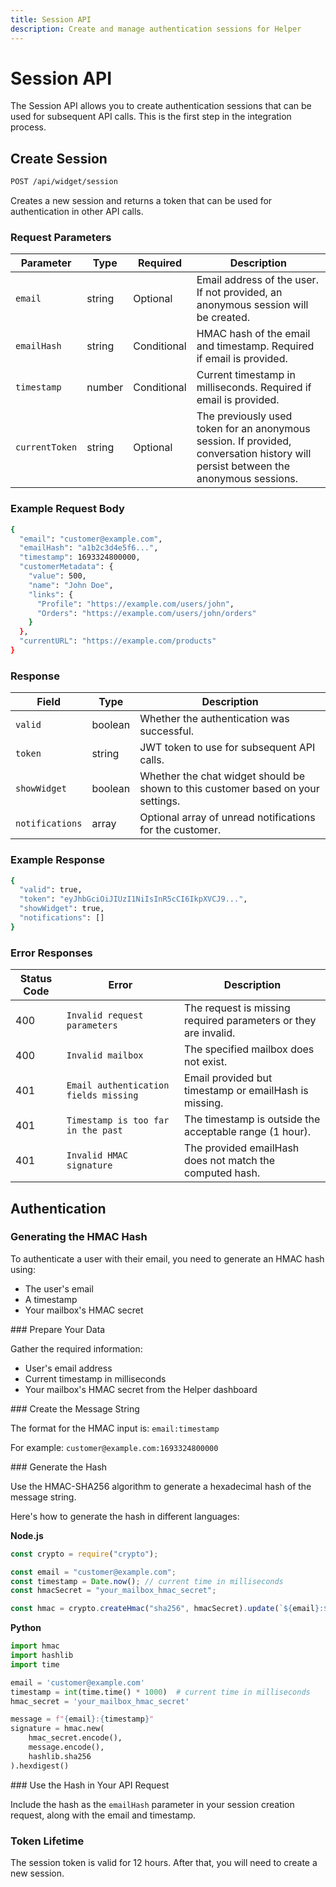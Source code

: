 ```yaml
---
title: Session API
description: Create and manage authentication sessions for Helper
---
```



# Session API

The Session API allows you to create authentication sessions that can be used for subsequent API calls. This is the first step in the integration process.

## Create Session

```sh title="terminal"
POST /api/widget/session
```

Creates a new session and returns a token that can be used for authentication in other API calls.

### Request Parameters

| Parameter      | Type   | Required    | Description                                                                                                                        |
| -------------- | ------ | ----------- | ---------------------------------------------------------------------------------------------------------------------------------- |
| `email`        | string | Optional    | Email address of the user. If not provided, an anonymous session will be created.                                                  |
| `emailHash`    | string | Conditional | HMAC hash of the email and timestamp. Required if email is provided.                                                               |
| `timestamp`    | number | Conditional | Current timestamp in milliseconds. Required if email is provided.                                                                  |
| `currentToken` | string | Optional    | The previously used token for an anonymous session. If provided, conversation history will persist between the anonymous sessions. |

### Example Request Body

```sh title="terminal"
{
  "email": "customer@example.com",
  "emailHash": "a1b2c3d4e5f6...",
  "timestamp": 1693324800000,
  "customerMetadata": {
    "value": 500,
    "name": "John Doe",
    "links": {
      "Profile": "https://example.com/users/john",
      "Orders": "https://example.com/users/john/orders"
    }
  },
  "currentURL": "https://example.com/products"
}
```

### Response

| Field           | Type    | Description                                                                      |
| --------------- | ------- | -------------------------------------------------------------------------------- |
| `valid`         | boolean | Whether the authentication was successful.                                       |
| `token`         | string  | JWT token to use for subsequent API calls.                                       |
| `showWidget`    | boolean | Whether the chat widget should be shown to this customer based on your settings. |
| `notifications` | array   | Optional array of unread notifications for the customer.                         |

### Example Response

```sh title="terminal"
{
  "valid": true,
  "token": "eyJhbGciOiJIUzI1NiIsInR5cCI6IkpXVCJ9...",
  "showWidget": true,
  "notifications": []
}
```

### Error Responses

| Status Code | Error                                 | Description                                                     |
| ----------- | ------------------------------------- | --------------------------------------------------------------- |
| 400         | `Invalid request parameters`          | The request is missing required parameters or they are invalid. |
| 400         | `Invalid mailbox`                     | The specified mailbox does not exist.                           |
| 401         | `Email authentication fields missing` | Email provided but timestamp or emailHash is missing.           |
| 401         | `Timestamp is too far in the past`    | The timestamp is outside the acceptable range (1 hour).         |
| 401         | `Invalid HMAC signature`              | The provided emailHash does not match the computed hash.        |

## Authentication

### Generating the HMAC Hash

To authenticate a user with their email, you need to generate an HMAC hash using:

- The user's email
- A timestamp
- Your mailbox's HMAC secret

<Steps>
<Step>
### Prepare Your Data

Gather the required information:

- User's email address
- Current timestamp in milliseconds
- Your mailbox's HMAC secret from the Helper dashboard

</Step>

<Step>
### Create the Message String

The format for the HMAC input is: `email:timestamp`

For example: `customer@example.com:1693324800000`

</Step>

<Step>
### Generate the Hash

Use the HMAC-SHA256 algorithm to generate a hexadecimal hash of the message string.

Here's how to generate the hash in different languages:

**Node.js**

```js title="hash.js"
const crypto = require("crypto");

const email = "customer@example.com";
const timestamp = Date.now(); // current time in milliseconds
const hmacSecret = "your_mailbox_hmac_secret";

const hmac = crypto.createHmac("sha256", hmacSecret).update(`${email}:${timestamp}`).digest("hex");
```

**Python**

```py title="hash.py"
import hmac
import hashlib
import time

email = 'customer@example.com'
timestamp = int(time.time() * 1000)  # current time in milliseconds
hmac_secret = 'your_mailbox_hmac_secret'

message = f"{email}:{timestamp}"
signature = hmac.new(
    hmac_secret.encode(),
    message.encode(),
    hashlib.sha256
).hexdigest()
```

</Step>

<Step>
### Use the Hash in Your API Request

Include the hash as the `emailHash` parameter in your session creation request, along with the email and timestamp.

</Step>
</Steps>

### Token Lifetime

The session token is valid for 12 hours. After that, you will need to create a new session.
